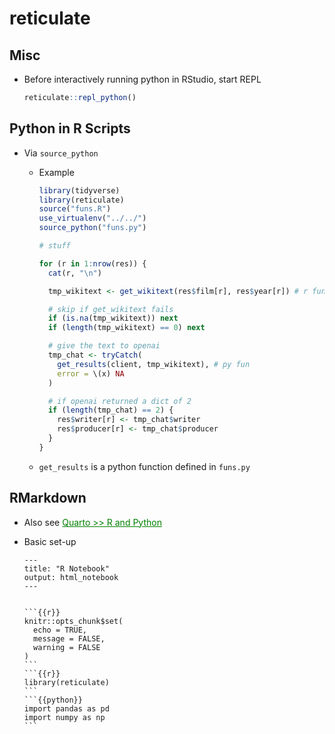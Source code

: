 # reticulate {#sec-py-retic .unnumbered}

## Misc {#sec-py-retic-misc .unnumbered}

-   Before interactively running python in RStudio, start REPL

    ``` r
    reticulate::repl_python()
    ```

## Python in R Scripts {#sec-py-retic-pynr .unnumbered}

-   Via `source_python`
    -   [Example]{.ribbon-highlight}

        ``` r
        library(tidyverse)
        library(reticulate)
        source("funs.R")
        use_virtualenv("../../")
        source_python("funs.py")

        # stuff

        for (r in 1:nrow(res)) {
          cat(r, "\n")
          
          tmp_wikitext <- get_wikitext(res$film[r], res$year[r]) # r fun
          
          # skip if get_wikitext fails
          if (is.na(tmp_wikitext)) next
          if (length(tmp_wikitext) == 0) next
          
          # give the text to openai
          tmp_chat <- tryCatch(
            get_results(client, tmp_wikitext), # py fun
            error = \(x) NA
          )
          
          # if openai returned a dict of 2
          if (length(tmp_chat) == 2) {
            res$writer[r] <- tmp_chat$writer
            res$producer[r] <- tmp_chat$producer
          }
        }
        ```

    -   `get_results` is a python function defined in `funs.py`

## RMarkdown {#sec-py-retic-rmark .unnumbered}

-   Also see [Quarto \>\> R and Python](quarto-rmarkdown.qmd#r-and-python){style="color: green"}

-   Basic set-up

    ````         
    ---
    title: "R Notebook"
    output: html_notebook
    ---


    ```{{r}}
    knitr::opts_chunk$set(
      echo = TRUE,
      message = FALSE,
      warning = FALSE
    )
    ```
    ```{{r}}
    library(reticulate) 
    ```
    ```{{python}}
    import pandas as pd 
    import numpy as np
    ```
    ````
